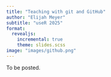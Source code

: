 ```yaml
---
title: "Teaching with git and GitHub"
author: "Elijah Meyer"
subtitle: "useR 2025"
format: 
  revealjs:
    incremental: true 
    theme: slides.scss
image: "images/github.png"
---
```


To be posted.
